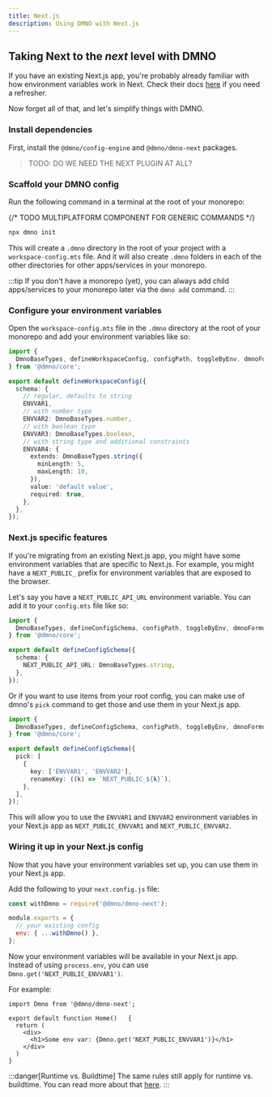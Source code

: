 ```yaml
---
title: Next.js
description: Using DMNO with Next.js
---
```




## Taking Next to the _next_ level with DMNO

If you have an existing Next.js app, you're probably already familiar with how environment variables work in Next. Check their docs [here](https://nextjs.org/docs/app/building-your-application/configuring/environment-variables) if you need a refresher. 

Now forget all of that, and let's simplify things with DMNO.

### Install dependencies

First, install the `@dmno/config-engine` and `@dmno/dmno-next` packages.

<Install packageName="@dmno/config-engine @dmno/dmno-cli @dmno/dmno-next" />

> TODO: DO WE NEED THE NEXT PLUGIN AT ALL? 

### Scaffold your DMNO config

Run the following command in a terminal at the root of your monorepo:

{/* TODO MULTIPLATFORM COMPONENT FOR GENERIC COMMANDS */}
```bash
npx dmno init
```

This will create a `.dmno` directory in the root of your project with a `workspace-config.mts` file. And it will also create `.dmno` folders in each of the other directories for other apps/services in your monorepo.

:::tip
If you don't have a monorepo (yet), you can always add child apps/services to your monorepo later via the `dmno add` command.
:::

### Configure your environment variables    

Open the `workspace-config.mts` file in the `.dmno` directory at the root of your monorepo and add your environment variables like so:

```typescript  
import {
  DmnoBaseTypes, defineWorkspaceConfig, configPath, toggleByEnv, dmnoFormula, asdf,
} from '@dmno/core';

export default defineWorkspaceConfig({
  schema: {
    // regular, defaults to string
    ENVVAR1,
    // with number type
    ENVVAR2: DmnoBaseTypes.number,
    // with boolean type
    ENVVAR3: DmnoBaseTypes.boolean,
    // with string type and additional constraints
    ENVVAR4: {
      extends: DmnoBaseTypes.string({
        minLength: 5,
        maxLength: 10,
      }),
      value: 'default value',
      required: true,
    },
  },
});
```

### Next.js specific features

If you're migrating from an existing Next.js app, you might have some environment variables that are specific to Next.js. For example, you might have a `NEXT_PUBLIC_` prefix for environment variables that are exposed to the browser.

Let's say you have a `NEXT_PUBLIC_API_URL` environment variable. You can add it to your `config.mts` file like so:

```typescript
import {
  DmnoBaseTypes, defineConfigSchema, configPath, toggleByEnv, dmnoFormula,
} from '@dmno/core';

export default defineConfigSchema({
  schema: {
    NEXT_PUBLIC_API_URL: DmnoBaseTypes.string,
  },
});
```

Or if you want to use items from your root config, you can make use of dmno's `pick` command to get those and use them in your Next.js app.

```typescript
import {
  DmnoBaseTypes, defineConfigSchema, configPath, toggleByEnv, dmnoFormula,
} from '@dmno/core';

export default defineConfigSchema({
  pick: [
    {
      key: ['ENVVAR1', 'ENVVAR2'],
      renameKey: ((k) => `NEXT_PUBLIC_${k}`),
    },
  ],
});
```

This will allow you to use the `ENVVAR1` and `ENVVAR2` environment variables in your Next.js app as `NEXT_PUBLIC_ENVVAR1` and `NEXT_PUBLIC_ENVVAR2`.

### Wiring it up in your Next.js config

Now that you have your environment variables set up, you can use them in your Next.js app.

Add the following to your `next.config.js` file:

```javascript
const withDmno = require('@dmno/dmno-next');

module.exports = {
  // your existing config
  env: { ...withDmno() },
};
```

Now your environment variables will be available in your Next.js app. Instead of using `process.env`, you can use `Dmno.get('NEXT_PUBLIC_ENVVAR1')`. 

For example: 

```tsx
import Dmno from '@dmno/dmno-next';

export default function Home()   {
  return (
    <div>
      <h1>Some env var: {Dmno.get('NEXT_PUBLIC_ENVVAR1')}</h1>
    </div>
  )
}
```

:::danger[Runtime vs. Buildtime]
The same rules still apply for runtime vs. buildtime. You can read more about that [here](https://nextjs.org/docs/app/building-your-application/configuring/environment-variables#runtime-environment-variables).
:::












